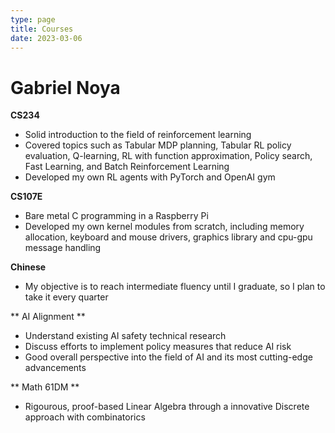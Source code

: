 ```yaml
---
type: page
title: Courses
date: 2023-03-06
---
```


# Gabriel Noya

**CS234**

- Solid introduction to the field of reinforcement learning
- Covered topics such as Tabular MDP planning, Tabular RL policy evaluation, Q-learning, RL with function approximation, Policy search, Fast Learning, and Batch Reinforcement Learning
- Developed my own RL agents with PyTorch and OpenAI gym

**CS107E**

- Bare metal C programming in a Raspberry Pi
- Developed my own kernel modules from scratch, including memory allocation, keyboard and mouse drivers, graphics library and cpu-gpu message handling

**Chinese**

- My objective is to reach intermediate fluency until I graduate, so I plan to take it every quarter

** AI Alignment **

- Understand existing AI safety technical research
- Discuss efforts to implement policy measures that reduce AI risk
- Good overall perspective into the field of AI and its most cutting-edge advancements

** Math 61DM **

- Rigourous, proof-based Linear Algebra through a innovative Discrete approach with combinatorics
